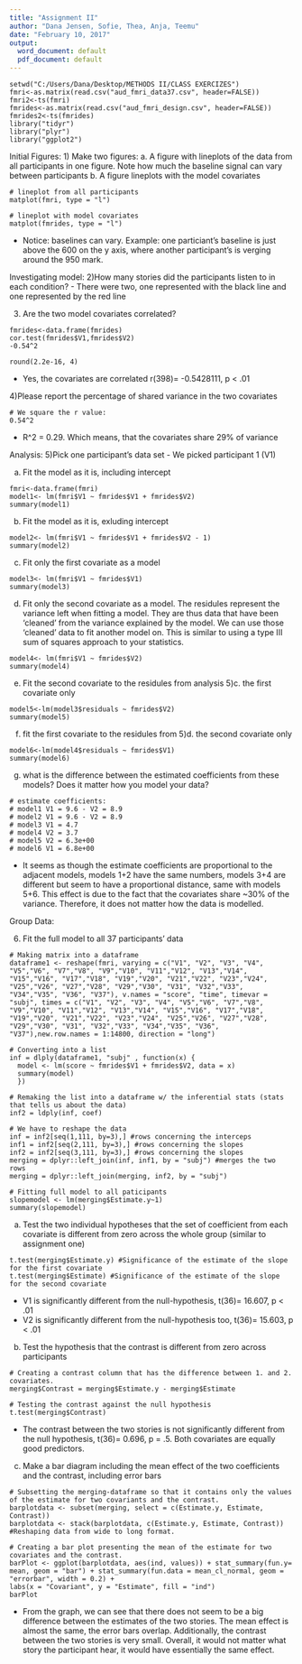 ---
title: "Assignment II"
author: "Dana Jensen, Sofie, Thea, Anja, Teemu"
date: "February 10, 2017"
output:
  word_document: default
  pdf_document: default
---

```{}
setwd("C:/Users/Dana/Desktop/METHODS II/CLASS EXERCIZES")
fmri<-as.matrix(read.csv("aud_fmri_data37.csv", header=FALSE))
fmri2<-ts(fmri)
fmrides<-as.matrix(read.csv("aud_fmri_design.csv", header=FALSE))
fmrides2<-ts(fmrides)
library("tidyr")
library("plyr")
library("ggplot2")

```
Initial Figures:
1) Make two figures:
a. A figure with lineplots of the data from all participants in one figure. Note how much the baseline signal can vary between participants
b. A figure lineplots with the model covariates

```{}
# lineplot from all participants
matplot(fmri, type = "l")

# lineplot with model covariates
matplot(fmrides, type = "l")
```
- Notice: baselines can vary. Example: one particiant's baseline is just above the 600 on the y axis, where another participant's is verging around the 950 mark.

Investigating model:
2)How many stories did the participants listen to in each condition?
- There were two, one represented with the black line and one represented by the red line

3) Are the two model covariates correlated?

```{}
fmrides<-data.frame(fmrides)
cor.test(fmrides$V1,fmrides$V2)
-0.54^2

round(2.2e-16, 4)

```

- Yes, the covariates are correlated r(398)= -0.5428111, p < .01

4)Please report the percentage of shared variance in the two covariates

```{}
# We square the r value: 
0.54^2
```

- R^2 = 0.29. Which means, that the covariates share 29% of variance 

Analysis:
5)Pick one participant's data set
- We picked participant 1 (V1)

a. Fit the model as it is, including intercept 
```{}
fmri<-data.frame(fmri)
model1<- lm(fmri$V1 ~ fmrides$V1 + fmrides$V2)
summary(model1)
```

b. Fit the model as it is, exluding intercept
```{}
model2<- lm(fmri$V1 ~ fmrides$V1 + fmrides$V2 - 1)
summary(model2)
```

c. Fit only the first covariate as a model
```{}
model3<- lm(fmri$V1 ~ fmrides$V1)
summary(model3)
```

d. Fit only the second covariate as a model. 
The residules represent the variance left when fitting a model. They are thus data that have been 'cleaned' from the variance explained by the model. We can use those 'cleaned' data to fit another model on. This is similar to using a type III sum of squares approach to your statistics. 
```{}
model4<- lm(fmri$V1 ~ fmrides$V2)
summary(model4)
```

e. Fit the second covariate to the residules from analysis 5)c. the first covariate only  
```{}
model5<-lm(model3$residuals ~ fmrides$V2)
summary(model5)
```

f. fit the first covariate to the residules from 5)d. the second covariate only 
```{}
model6<-lm(model4$residuals ~ fmrides$V1)
summary(model6)
```

g. what is the difference between the estimated coefficients from these models? Does it matter how you model your data?
```{}
# estimate coefficients:
# model1 V1 = 9.6 - V2 = 8.9
# model2 V1 = 9.6 - V2 = 8.9
# model3 V1 = 4.7
# model4 V2 = 3.7
# model5 V2 = 6.3e+00
# model6 V1 = 6.8e+00
```
- It seems as though the estimate coefficients are proportional to the adjacent models, models 1+2 have the same numbers, models 3+4 are different but seem to have a proportional distance, same with models 5+6. This effect is due to the fact that the covariates share ~30% of the variance. Therefore, it does not matter how the data is modelled.

Group Data:

6) Fit the full model to all 37 participants' data

```{}
# Making matrix into a dataframe
dataframe1 <- reshape(fmri, varying = c("V1", "V2", "V3", "V4", "V5","V6", "V7","V8", "V9","V10", "V11","V12", "V13","V14", "V15","V16", "V17","V18", "V19","V20", "V21","V22", "V23","V24", "V25","V26", "V27","V28", "V29","V30", "V31", "V32","V33", "V34","V35", "V36", "V37"), v.names = "score", "time", timevar = "subj", times = c("V1", "V2", "V3", "V4", "V5","V6", "V7","V8", "V9","V10", "V11","V12", "V13","V14", "V15","V16", "V17","V18", "V19","V20", "V21","V22", "V23","V24", "V25","V26", "V27","V28", "V29","V30", "V31", "V32","V33", "V34","V35", "V36", "V37"),new.row.names = 1:14800, direction = "long")

# Converting into a list
inf = dlply(dataframe1, "subj" , function(x) {
  model <- lm(score ~ fmrides$V1 + fmrides$V2, data = x)
  summary(model)
  })

# Remaking the list into a dataframe w/ the inferential stats (stats that tells us about the data)
inf2 = ldply(inf, coef)

# We have to reshape the data
inf = inf2[seq(1,111, by=3),] #rows concerning the interceps
inf1 = inf2[seq(2,111, by=3),] #rows concerning the slopes
inf2 = inf2[seq(3,111, by=3),] #rows concerning the slopes
merging = dplyr::left_join(inf, inf1, by = "subj") #merges the two rows
merging = dplyr::left_join(merging, inf2, by = "subj")

# Fitting full model to all paticipants
slopemodel <- lm(merging$Estimate.y~1) 
summary(slopemodel)

```

a. Test the two individual hypotheses that the set of coefficient from each covariate is different from zero across the whole group (similar to assignment one)
```{}
t.test(merging$Estimate.y) #Significance of the estimate of the slope for the first covariate 
t.test(merging$Estimate) #Significance of the estimate of the slope for the second covariate
```
- V1 is significantly different from the null-hypothesis, t(36)= 16.607, p < .01
- V2 is significantly different from the null-hypothesis too, t(36)= 15.603, p < .01

b. Test the hypothesis that the contrast is different from zero across participants
```{}
# Creating a contrast column that has the difference between 1. and 2. covariates. 
merging$Contrast = merging$Estimate.y - merging$Estimate  

# Testing the contrast against the null hypothesis
t.test(merging$Contrast) 
```
- The contrast between the two stories is not significantly different from the null hypothesis, t(36)= 0.696, p = .5. Both covariates are equally good predictors.


c. Make a bar diagram including the mean effect of the two coefficients and the contrast, including error bars
```{}
# Subsetting the merging-dataframe so that it contains only the values of the estimate for two covariants and the contrast. 
barplotdata <- subset(merging, select = c(Estimate.y, Estimate, Contrast)) 
barplotdata <- stack(barplotdata, c(Estimate.y, Estimate, Contrast)) #Reshaping data from wide to long format. 

# Creating a bar plot presenting the mean of the estimate for two covariates and the contrast. 
barPlot <- ggplot(barplotdata, aes(ind, values)) + stat_summary(fun.y= mean, geom = "bar") + stat_summary(fun.data = mean_cl_normal, geom = "errorbar", width = 0.2) + 
labs(x = "Covariant", y = "Estimate", fill = "ind")
barPlot
```
- From the graph, we can see that there does not seem to be a big difference between the estimates of the two stories. The mean effect is almost the same, the error bars overlap. Additionally, the contrast between the two stories is very small. Overall, it would not matter what story the participant hear, it would have essentially the same effect. 

